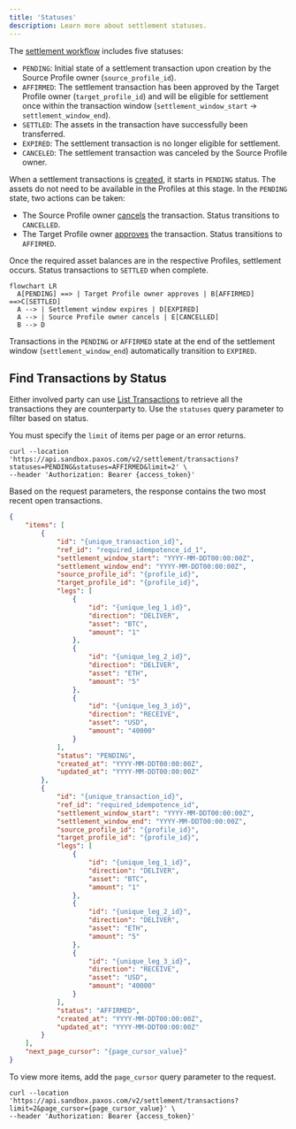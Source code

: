 ```yaml
---
title: 'Statuses'
description: Learn more about settlement statuses.
---
```



<Description description={frontMatter.description}/>

The [settlement workflow](index#workflow) includes five statuses:

- `PENDING`: Initial state of a settlement transaction upon creation by the Source Profile owner (`source_profile_id`).
- `AFFIRMED`: The settlement transaction has been approved by the Target Profile owner (`target_profile_id`) and will be eligible for settlement once within the transaction window (`settlement_window_start` → `settlement_window_end`).
- `SETTLED`: The assets in the transaction have successfully been transferred.
- `EXPIRED`: The settlement transaction is no longer eligible for settlement.
- `CANCELED`: The settlement transaction was canceled by the Source Profile owner.

When a settlement transactions is [created](/api-reference/endpoints/settlement/create-transaction), it starts in `PENDING` status.
The assets do not need to be available in the Profiles at this stage.
In the `PENDING` state, two actions can be taken:
- The Source Profile owner [cancels](/api-reference/endpoints/settlement/cancel-transaction) the transaction. Status transitions to `CANCELLED`.
- The Target Profile owner [approves](/api-reference/endpoints/settlement/affirm-transaction) the transaction. Status transitions to `AFFIRMED`.

Once the required asset balances are in the respective Profiles, settlement occurs. Status transactions to `SETTLED` when complete.

```mermaid
flowchart LR
  A[PENDING] ==> | Target Profile owner approves | B[AFFIRMED] ==>C[SETTLED]
  A --> | Settlement window expires | D[EXPIRED]
  A --> | Source Profile owner cancels | E[CANCELLED]
  B --> D
```

Transactions in the `PENDING` or `AFFIRMED` state at the end of the settlement window (`settlement_window_end`) automatically transition to `EXPIRED`.

## Find Transactions by Status

Either involved party can use [List Transactions](/api-reference/endpoints/settlement/list-transactions) to retrieve all the transactions they are counterparty to.
Use the `statuses` query parameter to filter based on status.

<Tip>

You must specify the `limit` of items per page or an error returns.

</Tip>

```shell
curl --location 'https://api.sandbox.paxos.com/v2/settlement/transactions?statuses=PENDING&statuses=AFFIRMED&limit=2' \
--header 'Authorization: Bearer {access_token}'
```

Based on the request parameters, the response contains the two most recent open transactions.

```json highlight={30,61,66}
{
    "items": [
        {
            "id": "{unique_transaction_id}",
            "ref_id": "required_idempotence_id_1",
            "settlement_window_start": "YYYY-MM-DDT00:00:00Z",
            "settlement_window_end": "YYYY-MM-DDT00:00:00Z",
            "source_profile_id": "{profile_id}",
            "target_profile_id": "{profile_id}",
            "legs": [
                {
                    "id": "{unique_leg_1_id}",
                    "direction": "DELIVER",
                    "asset": "BTC",
                    "amount": "1"
                },
                {
                    "id": "{unique_leg_2_id}",
                    "direction": "DELIVER",
                    "asset": "ETH",
                    "amount": "5"
                },
                {
                    "id": "{unique_leg_3_id}",
                    "direction": "RECEIVE",
                    "asset": "USD",
                    "amount": "40000"
                }
            ],
            "status": "PENDING",
            "created_at": "YYYY-MM-DDT00:00:00Z",
            "updated_at": "YYYY-MM-DDT00:00:00Z"
        },
        {
            "id": "{unique_transaction_id}",
            "ref_id": "required_idempotence_id",
            "settlement_window_start": "YYYY-MM-DDT00:00:00Z",
            "settlement_window_end": "YYYY-MM-DDT00:00:00Z",
            "source_profile_id": "{profile_id}",
            "target_profile_id": "{profile_id}",
            "legs": [
                {
                    "id": "{unique_leg_1_id}",
                    "direction": "DELIVER",
                    "asset": "BTC",
                    "amount": "1"
                },
                {
                    "id": "{unique_leg_2_id}",
                    "direction": "DELIVER",
                    "asset": "ETH",
                    "amount": "5"
                },
                {
                    "id": "{unique_leg_3_id}",
                    "direction": "RECEIVE",
                    "asset": "USD",
                    "amount": "40000"
                }
            ],
            "status": "AFFIRMED",
            "created_at": "YYYY-MM-DDT00:00:00Z",
            "updated_at": "YYYY-MM-DDT00:00:00Z"
        }
    ],
    "next_page_cursor": "{page_cursor_value}"
}
```

To view more items, add the `page_cursor` query parameter to the request.

```shell highlight={1}
curl --location 'https://api.sandbox.paxos.com/v2/settlement/transactions?limit=2&page_cursor={page_cursor_value}' \
--header 'Authorization: Bearer {access_token}'
```
